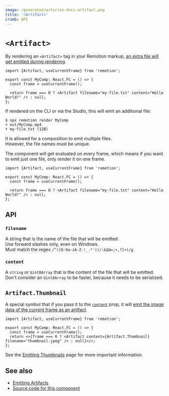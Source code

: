 ```yaml
---
image: /generated/articles-docs-artifact.png
title: '<Artifact>'
crumb: API
---
```


# `<Artifact>`<AvailableFrom v="4.0.176"/>

By rendering an `<Artifact>` tag in your Remotion markup, [an extra file will get emitted during rendering](/docs/artifacts).

```tsx twoslash title="MyComp.tsx"
import {Artifact, useCurrentFrame} from 'remotion';

export const MyComp: React.FC = () => {
  const frame = useCurrentFrame();

  return frame === 0 ? <Artifact filename="my-file.txt" content="Hello World!" /> : null;
};
```

If rendered on the CLI or via the Studio, this will emit an additional file:

```
$ npx remotion render MyComp
+ out/MyComp.mp4
+ my-file.txt (12B)
```

It is allowed for a composition to emit multiple files.  
However, the file names must be unique.

The component will get evaluated on every frame, which means if you want to emit just one file, only render it on one frame.

```tsx twoslash title="❌ Will generate an asset on every frame and throw an error because the file name is not unique"
import {Artifact, useCurrentFrame} from 'remotion';

export const MyComp: React.FC = () => {
  const frame = useCurrentFrame();

  return frame === 0 ? <Artifact filename="my-file.txt" content="Hello World!" /> : null;
};
```

## API

### `filename`

A string that is the name of the file that will be emitted.  
Use forward slashes only, even on Windows.  
Must match the regex `/^([0-9a-zA-Z-!_.*'()/:&$@=;+,?]+)/g`.

### `content`

A `string` or `Uint8Array` that is the content of the file that will be emitted. Don't consider an `Uint8Array` to be faster, because it needs to be serialized.

## `Artifact.Thumbnail`<AvailableFrom v="4.0.290" />

A special symbol that if you pass it to the [`content`](/docs/artifact#content) prop, it will [emit the image data of the current frame as an artifact](/docs/artifacts#emitting-thumbnails).

```tsx twoslash title="Emitting the first frame as a thumbnail"
import {Artifact, useCurrentFrame} from 'remotion';

export const MyComp: React.FC = () => {
  const frame = useCurrentFrame();
  return <>{frame === 0 ? <Artifact content={Artifact.Thumbnail} filename="thumbnail.jpeg" /> : null}</>;
};
```

See the [Emitting Thumbnails](/docs/artifacts#emitting-thumbnails) page for more important information.

## See also

- [Emitting Artifacts](/docs/artifacts)
- [Source code for this component](https://github.com/remotion-dev/remotion/blob/main/packages/core/src/Artifact.tsx)

